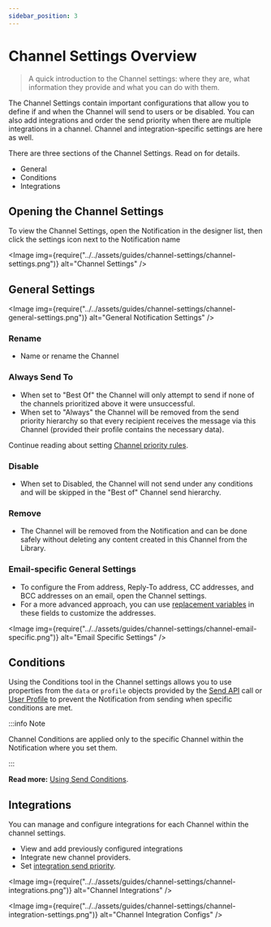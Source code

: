 ```yaml
---
sidebar_position: 3
---
```



# Channel Settings Overview

> A quick introduction to the Channel settings: where they are, what information they provide and what you can do with them.

The Channel Settings contain important configurations that allow you to define if and when the Channel will send to users or be disabled. You can also add integrations and order the send priority when there are multiple integrations in a channel. Channel and integration-specific settings are here as well. 

 There are three sections of the Channel Settings. Read on for details.

- General
- Conditions
- Integrations

## Opening the Channel Settings

To view the Channel Settings, open the Notification in the designer list, then click the settings icon next to the Notification name

<Image
  img={require("../../assets/guides/channel-settings/channel-settings.png")}
  alt="Channel Settings"
/>

## General Settings

<Image
  img={require("../../assets/guides/channel-settings/channel-general-settings.png")}
  alt="General Notification Settings"
/>

### Rename

- Name or rename the Channel

### Always Send To

- When set to "Best Of" the Channel will only attempt to send if none of the channels prioritized above it were unsuccessful. 
- When set to "Always" the Channel will be removed from the send priority hierarchy so that every recipient receives the message via this Channel (provided their profile contains the necessary data).

Continue reading about setting [Channel priority rules](channel-priority.mdx).

### Disable

- When set to Disabled, the Channel will not send under any conditions and will be skipped in the "Best of" Channel send hierarchy.

### Remove

- The Channel will be removed from the Notification and can be done safely without deleting any content created in this Channel from the Library.

### Email-specific General Settings

- To configure the From address, Reply-To address, CC addresses, and BCC addresses on an email, open the Channel settings.
- For a more advanced approach, you can use [replacement variables](https://help.courier.com/en/articles/4260757-using-variables-to-insert-data-into-a-notification) in these fields to customize the addresses.
<!-- Link follow-up doc -->
<Image
  img={require("../../assets/guides/channel-settings/channel-email-specific.png")}
  alt="Email Specific Settings"
/>

## Conditions

Using the Conditions tool in the Channel settings allows you to use properties from the `data` or `profile` objects provided by the [Send API](../../reference/send/intro.mdx) call or [User Profile](../../reference/profiles/intro.mdx) to prevent the Notification from sending when specific conditions are met.

:::info Note

Channel Conditions are applied only to the specific Channel within the Notification where you set them.

:::

**Read more:** [Using Send Conditions](https://help.courier.com/en/articles/4323960-using-send-conditions).
<!-- Link follow-up doc -->

## Integrations

You can manage and configure integrations for each Channel within the channel settings.

- View and add previously configured integrations
- Integrate new channel providers. 
- Set [integration send priority](channel-priority.mdx).

<Image
  img={require("../../assets/guides/channel-settings/channel-integrations.png")}
  alt="Channel Integrations"
/>

<Image
  img={require("../../assets/guides/channel-settings/channel-integration-settings.png")}
  alt="Channel Integration Configs"
/>